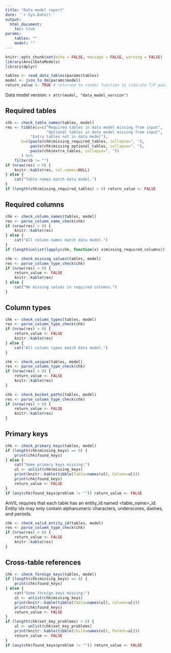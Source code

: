 ```yaml
---
title: "Data model report"
date: '`r Sys.Date()`'
output:
  html_document:
    toc: true
params:
    tables: ""
    model: ""
---
```


```r
knitr::opts_chunk$set(echo = FALSE, message = FALSE, warning = FALSE)
library(AnvilDataModels)
library(dplyr)
```

```r
tables <- read_data_tables(params$tables)
model <- json_to_dm(params$model)
return_value <- TRUE # returned to render function to indicate T/F passing checks
```

Data model version: `r attr(model, "data_model_version")`

## Required tables

```r
chk <- check_table_names(tables, model)
res <- tibble(a=c("Required tables in data model missing from input",
                  "Optional tables in data model missing from input",
           "Extra tables not in data model"),
       b=c(paste(chk$missing_required_tables, collapse=", "),
           paste(chk$missing_optional_tables, collapse=", "),
           paste(chk$extra_tables, collapse=", "))
       ) %>%
    filter(b != "")
if (nrow(res) > 0) {
    knitr::kable(res, col.names=NULL)
} else {
    cat("Table names match data model.")
}
if (length(chk$missing_required_tables) > 0) return_value <- FALSE
```

## Required columns

```r
chk <- check_column_names(tables, model)
res <- parse_column_name_check(chk)
if (nrow(res) > 0) {
    knitr::kable(res)
} else {
    cat("All column names match data model.")
}
if (length(unlist(lapply(chk, function(x) x$missing_required_columns))) > 0) return_value <- FALSE
```

```r
chk <- check_missing_values(tables, model)
res <- parse_column_type_check(chk)
if (nrow(res) > 0) {
    return_value <- FALSE
    knitr::kable(res)
} else {
    cat("No missing values in required columns.")
}
```

## Column types

```r
chk <- check_column_types(tables, model)
res <- parse_column_type_check(chk)
if (nrow(res) > 0) {
    return_value <- FALSE
    knitr::kable(res)
} else {
    cat("All column types match data model.")
}
```

```r
chk <- check_unique(tables, model)
res <- parse_column_type_check(chk)
if (nrow(res) > 0) {
    return_value <- FALSE
    knitr::kable(res)
}
```

```r
chk <- check_bucket_paths(tables, model)
res <- parse_column_type_check(chk)
if (nrow(res) > 0) {
    return_value <- FALSE
    knitr::kable(res)
}
```

## Primary keys

```r
chk <- check_primary_keys(tables, model)
if (length(chk$missing_keys) == 0) {
    print(chk$found_keys)
} else {
    cat("Some primary keys missing:")
    ul <- unlist(chk$missing_keys)
    print(knitr::kable(tibble(Table=names(ul), Column=ul)))
    print(chk$found_keys)
    return_value <- FALSE
}
if (any(chk$found_keys$problem != "")) return_value <- FALSE
```

AnVIL requires that each table has an entity_id named \<table_name\>_id. Entity ids may only contain alphanumeric characters, underscores, dashes, and periods.

```r
chk <- check_valid_entity_id(tables, model)
res <- parse_column_type_check(chk)
if (nrow(res) > 0) {
    return_value <- FALSE
    knitr::kable(res)
}
```


## Cross-table references

```r
chk <- check_foreign_keys(tables, model)
if (length(chk$missing_keys) == 0) {
    print(chk$found_keys)
} else {
    cat("Some foreign keys missing:")
    ul <- unlist(chk$missing_keys)
    print(knitr::kable(tibble(Table=names(ul), Column=ul)))
    print(chk$found_keys)
    return_value <- FALSE
}
if (length(chk$set_key_problems) > 0) {
    ul <- unlist(chk$set_key_problems)
    print(knitr::kable(tibble(Child=names(ul), Parent=ul)))
    return_value <- FALSE
}
if (any(chk$found_keys$problem != "")) return_value <- FALSE
```
